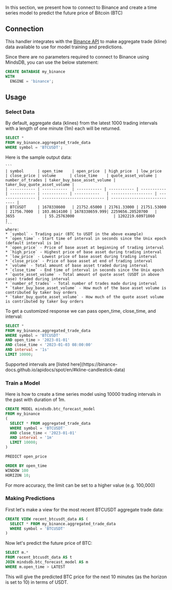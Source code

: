 In this section, we present how to connect to Binance and create a time series model to predict the future price of Bitcoin (BTC)

## Connection

This handler integrates with the [Binance API](https://binance-docs.github.io/apidocs/spot/en/#change-log) to make aggregate trade (kline) data available to use for model training and predictions.

Since there are no parameters required to connect to Binance using MindsDB, you can use the below statement:

```sql
CREATE DATABASE my_binance
WITH
  ENGINE = 'binance';
```

## Usage

### Select Data
By default, aggregate data (klines) from the latest 1000 trading intervals with a length of one minute (1m) each will be returned.

```sql
SELECT *
FROM my_binance.aggregated_trade_data
WHERE symbol = 'BTCUSDT';
```
<Accordion title="Response" icon="binance" iconType="thin">
    Here is the sample output data:

    ```
    | symbol      | open_time    | open_price  | high_price  | low_price   | close_price | volume      | close_time    | quote_asset_volume | number_of_trades | taker_buy_base_asset_volume | taker_buy_quote_asset_volume |
    | ----------- | -----------  | ----------- | ----------- | ----------- | ----------- | ----------- | -----------   | ------------------ | ---------------- | --------------------------- | ---------------------------- |
    | BTCUSDT     | 1678338600   | 21752.65000 | 21761.33000 | 21751.53000 | 21756.7000  | 103.8614100 | 1678338659.999| 2259656.20520700   | 3655             | 55.25763000                 | 1202219.60971860             |
    ```
    where:
    * `symbol` - Trading pair (BTC to USDT in the above example)
    * `open_time` - Start time of interval in seconds since the Unix epoch (default interval is 1m)
    * `open_price` - Price of base asset at beginning of trading interval
    * `high_price` - Highest price of base asset during trading interval
    * `low_price` - Lowest price of base asset during trading interval
    * `close_price` - Price of base asset at end of trading interval
    * `volume` - Total amount of base asset traded during interval
    * `close_time` - End time of interval in seconds since the Unix epoch
    * `quote_asset_volume` - Total amount of quote asset (USDT in above case) traded during interval
    * `number_of_trades` - Total number of trades made during interval
    * `taker_buy_base_asset_volume` - How much of the base asset volume is contributed by taker buy orders
    * `taker_buy_quote_asset_volume` - How much of the quote asset volume is contributed by taker buy orders
</Accordion>

To get a customized response we can pass open_time, close_time, and interval:

```sql
SELECT *
FROM my_binance.aggregated_trade_data
WHERE symbol = 'BTCUSDT'
AND open_time > '2023-01-01'
AND close_time < '2023-01-03 08:00:00'
AND interval = '1s'
LIMIT 10000;
```

<Note>
Supported intervals are [listed here](https://binance-docs.github.io/apidocs/spot/en/#kline-candlestick-data)
</Note>

### Train a Model

Here is how to create a time series model using 10000 trading intervals in the past with duration of 1m.

```sql
CREATE MODEL mindsdb.btc_forecast_model
FROM my_binance
(
  SELECT * FROM aggregated_trade_data
  WHERE symbol = 'BTCUSDT'
  AND close_time < '2023-01-01'
  AND interval = '1m'
  LIMIT 10000;
)

PREDICT open_price

ORDER BY open_time
WINDOW 100
HORIZON 10;
```

<Note>
For more accuracy, the limit can be set to a higher value (e.g. 100,000)
</Note>

### Making Predictions

First let's make a view for the most recent BTCUSDT aggregate trade data:

```sql
CREATE VIEW recent_btcusdt_data AS (
  SELECT * FROM my_binance.aggregated_trade_data
  WHERE symbol = 'BTCUSDT'
)
```

Now let's predict the future price of BTC:

```sql
SELECT m.*
FROM recent_btcusdt_data AS t
JOIN mindsdb.btc_forecast_model AS m
WHERE m.open_time > LATEST
```

This will give the predicted BTC price for the next 10 minutes (as the horizon is set to 10) in terms of USDT.